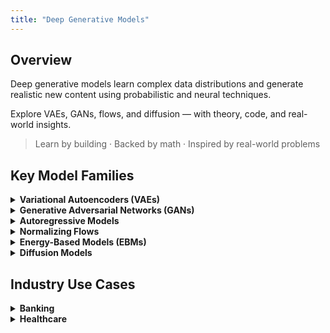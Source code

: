 ```yaml
---
title: "Deep Generative Models"
---
```


## Overview

Deep generative models learn complex data distributions and generate realistic new content using probabilistic and neural techniques.

Explore VAEs, GANs, flows, and diffusion — with theory, code, and real-world insights.

> Learn by building · Backed by math · Inspired by real-world problems



## Key Model Families

<details>
<summary><strong> Variational Autoencoders (VAEs)</strong></summary>

- **Core Idea**: Encode input to a latent space and reconstruct it while optimizing a lower bound on likelihood (ELBO).
- **Likelihood**: Approximate (variational lower bound).
- **Sampling**: Fast — sample latent vector \( z \sim p(z) \) and decode.
- **Use Cases**: Representation learning, image generation.
- **Example Models**: β-VAE, Conditional VAE
- [Go to VAE write-up →](vae.qmd)

</details>

<details>
<summary><strong> Generative Adversarial Networks (GANs)</strong></summary>

- **Core Idea**: A generator and discriminator compete in a minimax game to produce realistic samples.
- **Likelihood**: None (implicit model).
- **Sampling**: Fast — sample latent vector and pass through generator.
- **Use Cases**: High-quality image generation, style transfer.
- **Example Models**: StyleGAN, CycleGAN
- [Go to GAN write-up →]

</details>

<details>
<summary><strong> Autoregressive Models</strong></summary>

- **Core Idea**: Factor the joint distribution as a product of conditional probabilities.
- **Likelihood**: Exact.
- **Sampling**: Slow — token-by-token generation.
- **Use Cases**: Language modeling, code generation, time series.
- **Example Models**: GPT, PixelRNN
- [Go to Autoregressive Models →]

</details>

<details>
<summary><strong> Normalizing Flows</strong></summary>

- **Core Idea**: Learn invertible transformations of latent variables using the change-of-variable formula.
- **Likelihood**: Exact and tractable.
- **Sampling**: Fast — sample from base distribution and invert.
- **Use Cases**: Density estimation, latent space modeling.
- **Example Models**: RealNVP, Glow
- [Go to Flow Models →](flows.qmd)

</details>

<details>
<summary><strong> Energy-Based Models (EBMs)</strong></summary>

- **Core Idea**: Define an energy function over inputs; lower energy = higher probability.
- **Likelihood**: Unnormalized (intractable partition function).
- **Sampling**: Very slow — requires MCMC or Langevin dynamics.
- **Use Cases**: Uncertainty modeling, compositional generation.
- **Example Models**: Score-based EBMs
- [Go to EBMs →](ebm.qmd)

</details>

<details>
<summary><strong> Diffusion Models</strong></summary>

- **Core Idea**: Learn to reverse a gradual noise process via denoising.
- **Likelihood**: Approximate (via variational bound).
- **Sampling**: Slow — requires hundreds of reverse steps.
- **Use Cases**: High-resolution image and audio generation.
- **Example Models**: Stable Diffusion
- [Go to Diffusion Models →]

</details>


## Industry Use Cases

<details>
<summary><strong>Banking</strong></summary>

- **Customer Service** — Autoregressive Models like GPT  
- **Fraud Detection** — Energy-Based Models, Autoregressive  
- **Operational Efficiency** — Diffusion for synthetic data, RAG for automation  
- **Business Intelligence** — VAE and GAN for anomaly detection, data augmentation  
- **Marketing** — Conditional VAEs, GANs for personalization  
- **Strategy Modeling** — Normalizing Flows for scenario generation  

Includes deployments by JPMorgan, Mastercard, Wells Fargo, and Morgan Stanley.  
[View full Banking use cases →](gen-ai-use-cases/banking-use-cases.html)

</details>

<details>
<summary><strong>Healthcare</strong></summary>

- **Clinical Documentation** — Autoregressive Models, RAG  
- **Medical Imaging** — Diffusion Models, GANs  
- **Diagnostics & Triage** — VAEs and EBMs for uncertainty modeling  
- **Patient Education** — Language Models and Conversational AI  
- **Drug Discovery** — VAEs and Normalizing Flows for molecular design  

Highlights work by Nuance (Microsoft), Mayo Clinic, DeepMind, and Insilico Medicine.  
[View full Healthcare use cases →](gen-ai-use-cases/healthcare-use-cases.html)

</details>
